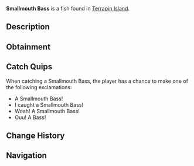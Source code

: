 {{FishInfobox
|image          = Smallmouth Bass.png
|rarity         = Common
|sea            = First Sea
|location       = [[Terrapin Island]]
|sublocation    = Freshwater
|sources        = Fishing Rod
|radar_location = 
|xp             = 90
|weather        = Windy
|time           = 
|season         = Spring, Summer
|bait           = Worm
|base_weight    = 1.7
|base_value     = 70
|weight_range   = 1.2
|base_chance    = 75
|base_resil     = 80
}}
'''Smallmouth Bass''' is a {{Rarity|Common}} fish found in [[Terrapin Island]].

== Description ==
{{Description|The Smallmouth Bass is a popular freshwater fish known for its fighting spirit and preference for clear, cool waters. It has a streamlined body with a greenish-brown coloration and distinctive horizontal stripes.  It can be found in plenty of freshwaters, but is native to Terrapin Islands filtered water.|Bestiary Entry}}

== Obtainment ==
{{Description|Can be found in freshwaters and in the filtered waters of Terrapin Island.|Bestiary Hint}}
{{Fish Availability|
Terrapin Island/Olm Cave
Terrapin Island/Surrounding Ocean
|top_rods      = 
Leviathan's Fang Rod\237443.33\166493.11;
Trident Rod\231983.27\127400.15;
Free Spirit Rod\228649.17\127173.67;
Azure Of Lagoon\216385.86\187052.36;
No-Life Rod\214052.36\185035.2;
Training Rod\182236.11\182236.11;
Resourceful Rod\194191.01\178326.6;
Flimsy Rod\151553.5\141821.1;
Rapid Rod\197155.28\187057.45;
Abyssal Specter Rod\201324.7\184534.12;
Egg Rod\198842.53\183661.41;
Rod Of Time\168354.95\165622.75;
Relic Rod\168354.95\165622.75;
Challenger's Rod\201337.89\165719.48;
Depthseeker Rod\199989.32\173332.34;
Seraphic Rod\198915.41\181052.35;
Verdant Shear Rod\197870.89\182163.36;
Rod Of The Forgotten Fang\196945.42\165326.25;
Zeus Rod\196871.71\178554.7;
Blazebringer Rod\196722.83\179744.83;
Rod Of The Depths\196047.84\150368.51;
Avalanche Rod\192872.96\172378.95;
Rod Of The Exalted One\191980.39\141202.63;
Ethereal Prism Rod\191763.67\107413.57;
Volcanic Rod\190261.44\174393.54;
Steady Rod\98063.05\94297.38
|recommended   = Trident Rod
}}

== Catch Quips ==
When catching a Smallmouth Bass, the player has a chance to make one of the following exclamations:
* A Smallmouth Bass!
* I caught a Smallmouth Bass!
* Woah! A Smallmouth Bass!
* Ouu! A Bass!

== Change History ==
{{Change History|{{subst:Current Version}}}}

== Navigation ==
{{Fish Navbox|Terrapin Island}}